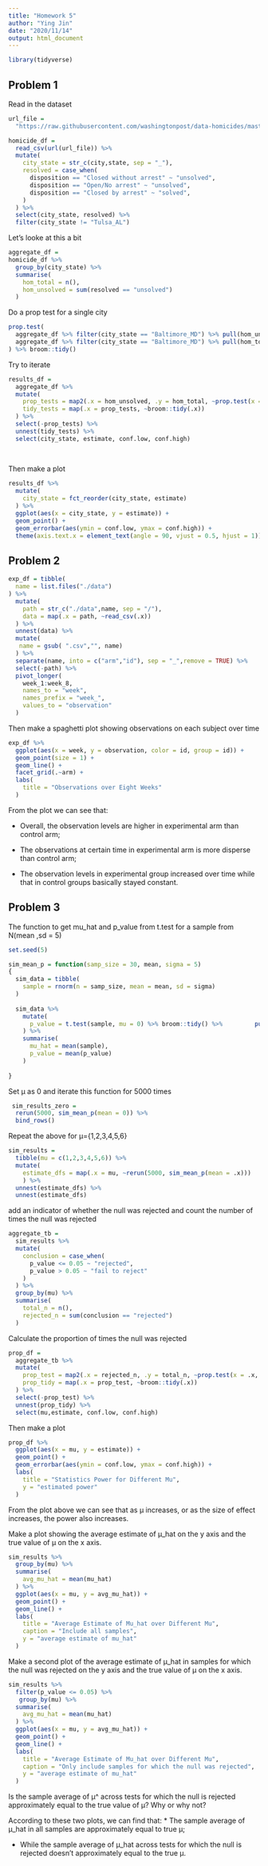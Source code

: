 ```yaml
---
title: "Homework 5"
author: "Ying Jin"
date: "2020/11/14"
output: html_document
---
```


```r
library(tidyverse)
```

## Problem 1

Read in the dataset

```r
url_file = 
  "https://raw.githubusercontent.com/washingtonpost/data-homicides/master/homicide-data.csv"

homicide_df = 
  read_csv(url(url_file)) %>% 
  mutate(
    city_state = str_c(city,state, sep = "_"),
    resolved = case_when(
      disposition == "Closed without arrest" ~ "unsolved",
      disposition == "Open/No arrest" ~ "unsolved",
      disposition == "Closed by arrest" ~ "solved",
    ) 
  ) %>% 
  select(city_state, resolved) %>% 
  filter(city_state != "Tulsa_AL")
```

Let's looke at this a bit

```r
aggregate_df =
homicide_df %>% 
  group_by(city_state) %>% 
  summarise(
    hom_total = n(),
    hom_unsolved = sum(resolved == "unsolved")
  )
```

Do a prop test for a single city

```r
prop.test(
  aggregate_df %>% filter(city_state == "Baltimore_MD") %>% pull(hom_unsolved),
  aggregate_df %>% filter(city_state == "Baltimore_MD") %>% pull(hom_total)
) %>% broom::tidy()
```

Try to iterate

```r
results_df = 
  aggregate_df %>% 
  mutate(
    prop_tests = map2(.x = hom_unsolved, .y = hom_total, ~prop.test(x = .x,n = .y)),
    tidy_tests = map(.x = prop_tests, ~broom::tidy(.x))
  ) %>% 
  select(-prop_tests) %>% 
  unnest(tidy_tests) %>% 
  select(city_state, estimate, conf.low, conf.high)
  
  
```

Then make a plot

```r
results_df %>% 
  mutate(
    city_state = fct_reorder(city_state, estimate)
  ) %>% 
  ggplot(aes(x = city_state, y = estimate)) + 
  geom_point() +
  geom_errorbar(aes(ymin = conf.low, ymax = conf.high)) +
  theme(axis.text.x = element_text(angle = 90, vjust = 0.5, hjust = 1))
```

## Problem 2

```r
exp_df = tibble(
  name = list.files("./data")
) %>% 
  mutate(
    path = str_c("./data",name, sep = "/"),
    data = map(.x = path, ~read_csv(.x))
  ) %>% 
  unnest(data) %>% 
  mutate(
   name = gsub( ".csv","", name)
  ) %>% 
  separate(name, into = c("arm","id"), sep = "_",remove = TRUE) %>% 
  select(-path) %>% 
  pivot_longer(
    week_1:week_8,
    names_to = "week",
    names_prefix = "week_",
    values_to = "observation"
  )
```

Then make a spaghetti plot showing observations on each subject over time

```r
exp_df %>% 
  ggplot(aes(x = week, y = observation, color = id, group = id)) +
  geom_point(size = 1) +
  geom_line() +
  facet_grid(.~arm) +
  labs(
    title = "Observations over Eight Weeks"
  )
```

From the plot we can see that:

* Overall, the observation levels are higher in experimental arm than control arm;

* The observations at certain time in experimental arm is more disperse than control arm;

* The observation levels in experimental group increased over time while that in control groups basically stayed constant.

## Problem 3

The function to get mu_hat and p_value from t.test for a sample from N(mean ,sd = 5)

```r
set.seed(5)

sim_mean_p = function(samp_size = 30, mean, sigma = 5)
{
  sim_data = tibble(
    sample = rnorm(n = samp_size, mean = mean, sd = sigma)
  )
  
  sim_data %>% 
    mutate(
      p_value = t.test(sample, mu = 0) %>% broom::tidy() %>%         pull(p.value)
    ) %>% 
    summarise(
      mu_hat = mean(sample),
      p_value = mean(p_value)
    ) 
  
}

```

Set μ as 0 and iterate this function for 5000 times 

```r
 sim_results_zero = 
  rerun(5000, sim_mean_p(mean = 0)) %>% 
  bind_rows()
```

Repeat the above for μ={1,2,3,4,5,6}

```r
sim_results = 
  tibble(mu = c(1,2,3,4,5,6)) %>% 
  mutate(
    estimate_dfs = map(.x = mu, ~rerun(5000, sim_mean_p(mean = .x)))
    ) %>% 
  unnest(estimate_dfs) %>% 
  unnest(estimate_dfs)

```

add an indicator of whether  the null was rejected and count the number of times the null was rejected

```r
aggregate_tb = 
  sim_results %>% 
  mutate(
    conclusion = case_when(
      p_value <= 0.05 ~ "rejected",
      p_value > 0.05 ~ "fail to reject"
    )
  ) %>% 
  group_by(mu) %>% 
  summarise(
    total_n = n(),
    rejected_n = sum(conclusion == "rejected")
  )
```

Calculate the proportion of times the null was rejected

```r
prop_df = 
  aggregate_tb %>% 
  mutate(
    prop_test = map2(.x = rejected_n, .y = total_n, ~prop.test(x = .x, n = .y)),
    prop_tidy = map(.x = prop_test, ~broom::tidy(.x)) 
  ) %>% 
  select(-prop_test) %>% 
  unnest(prop_tidy) %>% 
  select(mu,estimate, conf.low, conf.high)
```

Then make a plot

```r
prop_df %>% 
  ggplot(aes(x = mu, y = estimate)) +
  geom_point() +
  geom_errorbar(aes(ymin = conf.low, ymax = conf.high)) +
  labs(
    title = "Statistics Power for Different Mu",
    y = "estimated power"
  )
```

From the plot above we can see that as μ increases, or as the size of effect increases, the power also increases.

Make a plot showing the average estimate of μ_hat on the y axis and the true value of μ on the x axis. 

```r
sim_results %>% 
  group_by(mu) %>% 
  summarise(
    avg_mu_hat = mean(mu_hat)
  ) %>% 
  ggplot(aes(x = mu, y = avg_mu_hat)) +
  geom_point() +
  geom_line() +
  labs(
    title = "Average Estimate of Mu_hat over Different Mu",
    caption = "Include all samples",
    y = "average estimate of mu_hat"
  )
```
 
Make a second plot of the average estimate of μ_hat in samples for which the null was rejected on the y axis and the true value of μ on the x axis.
 
```r
sim_results %>% 
  filter(p_value <= 0.05) %>% 
   group_by(mu) %>% 
  summarise(
    avg_mu_hat = mean(mu_hat)
  ) %>% 
  ggplot(aes(x = mu, y = avg_mu_hat)) +
  geom_point() +
  geom_line() +
  labs(
    title = "Average Estimate of Mu_hat over Different Mu",
    caption = "Only include samples for which the null was rejected",
    y = "average estimate of mu_hat"
  )
```
 
  Is the sample average of μ^ across tests for which the null is rejected approximately equal to the true value of μ? Why or why not?
  
According to these two plots, we can find that:
* The sample average of μ_hat in all samples are approximately equal to true μ;

* While the sample average of μ_hat across tests for which the null is rejected doesn't approximately equal to the true μ.